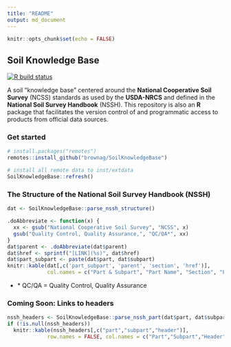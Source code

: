 ```yaml
---
title: "README"
output: md_document
---
```


```r
knitr::opts_chunk$set(echo = FALSE)
```

## Soil Knowledge Base

[![R build status](https://github.com/brownag/SoilKnowledgeBase/workflows/R-CMD-check/badge.svg)](https://github.com/brownag/SoilKnowledgeBase/actions)

A soil "knowledge base" centered around the **National Cooperative Soil Survey** (NCSS) standards as used by the **USDA-NRCS** and defined in the **National Soil Survey Handbook** (NSSH). 
This repository is also an **R** package that facilitates the version control of and programmatic access to products from official data sources.

### Get started

```r
# install.packages("remotes")
remotes::install_github("brownag/SoilKnowledgeBase")

# install all remote data to inst/extdata
SoilKnowledgeBase::refresh()
```

### The Structure of the National Soil Survey Handbook (NSSH)

```r
dat <- SoilKnowledgeBase::parse_nssh_structure()

.doAbbreviate <- function(x) {
  xx <- gsub("National Cooperative Soil Survey", "NCSS", x)
  gsub("Quality Control, Quality Assurance,", "QC/QA*", xx)
}
dat$parent <- .doAbbreviate(dat$parent)
dat$href <- sprintf("[LINK](%s)", dat$href)
dat$part_subpart <- paste(dat$part, dat$subpart)
knitr::kable(dat[,c('part_subpart', 'parent', 'section', 'href')],
             col.names = c("Part & Subpart", "Part Name", "Section", "Link"))
``` 

 - \* QC/QA = Quality Control, Quality Assurance

### Coming Soon: Links to headers

```r
nssh_headers <- SoilKnowledgeBase::parse_nssh_part(dat$part, dat$subpart)
if (!is.null(nssh_headers))
  knitr::kable(nssh_headers[,c("part","subpart","header")],
             row.names = FALSE, col.names = c("Part","Subpart","Header"))
```
